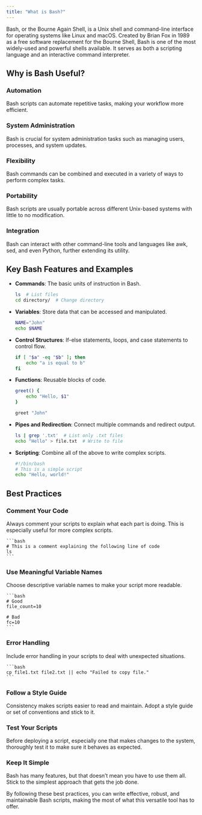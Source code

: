 ```yaml
---
title: "What is Bash?"
---
```


Bash, or the Bourne Again Shell, is a Unix shell and command-line interface for operating systems like Linux and macOS. Created by Brian Fox in 1989 as a free software replacement for the Bourne Shell, Bash is one of the most widely-used and powerful shells available. It serves as both a scripting language and an interactive command interpreter.

## Why is Bash Useful?

### Automation
Bash scripts can automate repetitive tasks, making your workflow more efficient.

### System Administration
Bash is crucial for system administration tasks such as managing users, processes, and system updates.

### Flexibility
Bash commands can be combined and executed in a variety of ways to perform complex tasks.

### Portability
Bash scripts are usually portable across different Unix-based systems with little to no modification.

### Integration
Bash can interact with other command-line tools and languages like awk, sed, and even Python, further extending its utility.

## Key Bash Features and Examples

- **Commands**: The basic units of instruction in Bash.

    ```bash
    ls  # List files
    cd directory/  # Change directory
    ```

- **Variables**: Store data that can be accessed and manipulated.

    ```bash
    NAME="John"
    echo $NAME
    ```

- **Control Structures**: If-else statements, loops, and case statements to control flow.

    ```bash
    if [ "$a" -eq "$b" ]; then
        echo "a is equal to b"
    fi
    ```

- **Functions**: Reusable blocks of code.

    ```bash
    greet() {
        echo "Hello, $1"
    }

    greet "John"
    ```

- **Pipes and Redirection**: Connect multiple commands and redirect output.

    ```bash
    ls | grep '.txt'  # List only .txt files
    echo "Hello" > file.txt  # Write to file
    ```

- **Scripting**: Combine all of the above to write complex scripts.

    ```bash
    #!/bin/bash
    # This is a simple script
    echo "Hello, world!"
    ```

## Best Practices

### Comment Your Code
Always comment your scripts to explain what each part is doing. This is especially useful for more complex scripts.

    ```bash
    # This is a comment explaining the following line of code
    ls
    ```

### Use Meaningful Variable Names
Choose descriptive variable names to make your script more readable.

    ```bash
    # Good
    file_count=10

    # Bad
    fc=10
    ```

### Error Handling
Include error handling in your scripts to deal with unexpected situations.

    ```bash
    cp file1.txt file2.txt || echo "Failed to copy file."
    ```

### Follow a Style Guide
Consistency makes scripts easier to read and maintain. Adopt a style guide or set of conventions and stick to it.

### Test Your Scripts
Before deploying a script, especially one that makes changes to the system, thoroughly test it to make sure it behaves as expected.

### Keep It Simple
Bash has many features, but that doesn’t mean you have to use them all. Stick to the simplest approach that gets the job done.

By following these best practices, you can write effective, robust, and maintainable Bash scripts, making the most of what this versatile tool has to offer.
